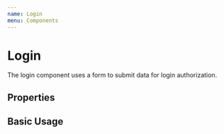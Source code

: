 ```yaml
---
name: Login
menu: Components
---
```



# Login
The login component uses a form to submit data for login authorization.

## Properties

## Basic Usage
